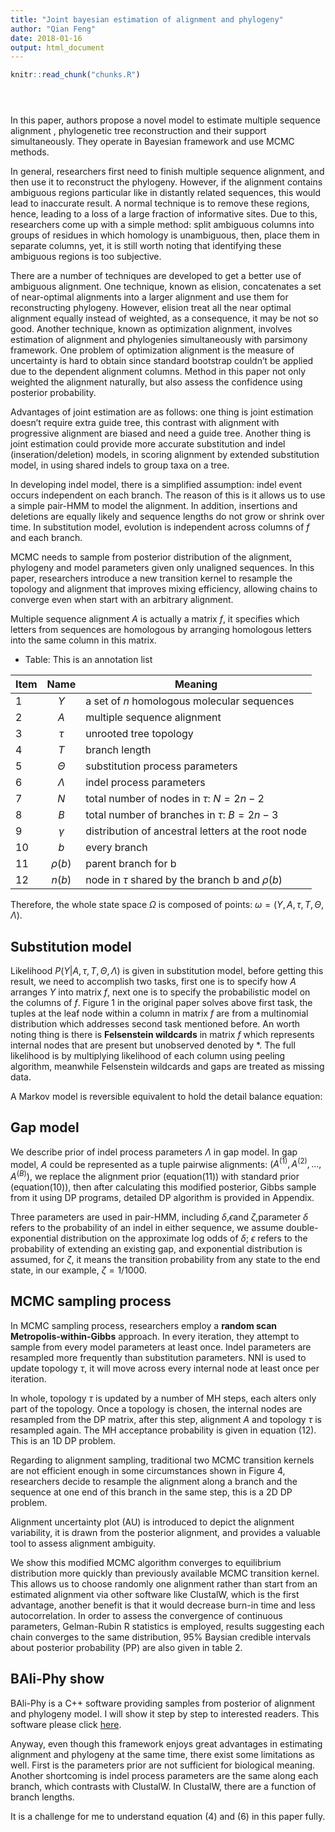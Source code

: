 ```yaml
---
title: "Joint bayesian estimation of alignment and phylogeny"
author: "Qian Feng"
date: 2018-01-16
output: html_document
---
```


<!-- The file analysis/chunks.R contains chunks that define default settings
shared across the workflowr files. -->
```r
knitr::read_chunk("chunks.R")
```

<!-- Update knitr chunk options -->
```r
```

<!-- Insert the date the file was last updated -->
```r
```

<!-- Insert the code version (Git commit SHA1) if Git repository exists and R
 package git2r is installed -->
```r
```

<!-- Add your analysis here -->
In this paper, authors propose a novel model to estimate multiple sequence alignment , phylogenetic tree reconstruction and their support simultaneously. They operate in Bayesian framework and use MCMC methods.

In general, researchers first need to finish multiple sequence alignment, and then use it to reconstruct the phylogeny. However, if the alignment contains ambiguous regions particular like in distantly related sequences, this would lead to inaccurate result. A normal technique is to remove these regions, hence, leading to a loss of a large fraction of informative sites. Due to this, researchers come up with a simple method: split ambiguous columns into groups of residues in which homology is unambiguous, then, place them in separate columns, yet, it is still worth noting that identifying these ambiguous regions is too subjective.

There are a number of techniques are developed to get a better use of ambiguous alignment. One technique, known as elision, concatenates a set of near-optimal alignments into a larger alignment and use them for reconstructing phylogeny. However, elision treat all the near optimal alignment equally instead of weighted, as a consequence, it may be not so good. Another technique, known as optimization alignment, involves estimation of alignment and phylogenies simultaneously with parsimony framework. One problem of optimization alignment is the measure of uncertainty is hard to obtain since standard bootstrap couldn't be applied due to the dependent alignment columns. Method in this paper not only weighted the alignment naturally, but also assess the confidence using posterior probability.

Advantages of joint estimation are as follows: one thing is joint estimation doesn't require extra guide tree, this contrast with alignment with progressive alignment are biased and need a guide tree. Another thing is joint estimation could provide more accurate substitution and indel (inseration/deletion) models, in scoring alignment by extended substitution model, in using shared indels to group taxa on a tree.

In developing indel model, there is a simplified assumption: indel event occurs independent on each branch. The reason of this is it allows us to use a simple pair-HMM to model the alignment. In addition, insertions and deletions are equally likely and sequence lengths do not grow or shrink over time. In substitution model, evolution is independent across columns of $f$ and each branch.

MCMC needs to sample from posterior distribution of the alignment, phylogeny and model parameters given only unaligned sequences. In this paper, researchers introduce a new transition kernel to resample the topology and alignment that improves mixing efficiency, allowing chains to converge even when start with an arbitrary alignment.  

Multiple sequence alignment $A$ is actually a matrix $f$, it specifies which letters from sequences are homologous by arranging homologous letters into the same column in this matrix. 

* Table:  This is an annotation list

Item     Name       Meaning
------ ----------   -------
1        $Y$        a set of $n$ homologous molecular sequences
2        $A$        multiple sequence alignment
3       $\tau$      unrooted tree topology
4        $T$        branch length
5        $\Theta$   substitution process parameters
6        $\Lambda$  indel process parameters      
7        $N$        total number of nodes in $\tau$: $N=2n-2$
8        $B$        total number of branches in $\tau$: $B=2n-3$
9        $\gamma$   distribution of ancestral letters at the root node
10       $b$        every branch
11       $\rho(b)$  parent branch for b
12       $n(b)$     node in $\tau$ shared by the branch b and $\rho(b)$


Therefore, the whole state space $\Omega$ is composed of points: $\omega=(Y, A, \tau, T,\Theta,\Lambda )$.

## Substitution model
Likelihood $P(Y | A,\tau,T,\Theta,\Lambda)$ is given in substitution model, before getting this result, we need to accomplish two tasks, first one is to specify how $A$ arranges $Y$ into matrix $f$, next one is to specify the probabilistic model on the columns of $f$. Figure 1 in the original paper solves above first task, the tuples at the leaf node within a column in matrix $f$ are from a multinomial distribution which addresses second task mentioned before. An worth noting thing is there is **Felsenstein wildcards** in matrix $f$ which represents internal nodes that are present but unobserved denoted by $*$. The full likelihood is by multiplying likelihood of each column using peeling algorithm, meanwhile Felsenstein wildcards and gaps are treated as missing data.

A Markov model is reversible equivalent to hold the detail balance equation:
\begin{equation}
\pi_{i}p_{ij}=\pi_{j}p_{ji}
\end{equation}

## Gap model 
We describe prior of indel process parameters $\Lambda$ in gap model. In gap model, $A$ could be represented as a tuple pairwise alignments: $(A^{(1)}, A^{(2)},..., A^{(B)})$, we replace the alignment prior (equation(11)) with standard prior (equation(10)), then after calculating this modified posterior, Gibbs sample from it using DP programs, detailed DP algorithm is provided in Appendix.

Three parameters are used in pair-HMM, including $\delta$,$\epsilon$and $\zeta$,parameter $\delta$ refers to the probability of an indel in either sequence, we assume double-exponential distribution on the approximate log odds of $\delta$; $\epsilon$ refers to the probability of extending an existing gap, and exponential distribution is assumed, for $\zeta$, it means the transition probability from any state to the end state, in our example, $\zeta=1/1000$.

## MCMC sampling process 

In MCMC sampling process, researchers employ a **random scan Metropolis-within-Gibbs** approach. In every iteration, they attempt to sample from every model parameters at least once. Indel parameters are resampled more frequently than substitution parameters. NNI is used to update topology $\tau$, it will move across every internal node at least once per iteration.

In whole, topology $\tau$ is updated by a number of MH steps, each alters only part of the topology. Once a topology is chosen, the internal nodes are resampled from the DP matrix, after this step, alignment $A$ and topology $\tau$ is resampled again. The MH acceptance probability is given in equation (12). This is an 1D DP problem.

Regarding to alignment sampling, traditional two MCMC transition kernels are not efficient enough in some circumstances shown in Figure 4, researchers decide to resample the alignment along a branch and the sequence at one end of this branch in the same step, this is a 2D DP problem.

Alignment uncertainty plot (AU) is introduced to depict the alignment variability, it is drawn from the posterior alignment, and provides a valuable tool to assess alignment ambiguity. 

We show this modified MCMC algorithm converges to equilibrium distribution more quickly than previously available MCMC transition kernel. This allows us to choose randomly one alignment rather than start from an estimated alignment via other software like ClustalW, which is the first advantage, another benefit is that it would decrease burn-in time and less autocorrelation. In order to assess the convergence of continuous parameters, Gelman-Rubin R statistics is employed, results suggesting each chain converges to the same distribution, 95% Baysian credible intervals about posterior probability (PP) are also given in table 2. 

## BAli-Phy show 
BAli-Phy is a C++ software providing samples from posterior of alignment and phylogeny model. I will show it step by step to interested readers. This software please click 
[here](http://www.bali-phy.org/index.php).

Anyway, even though this framework enjoys great advantages in estimating alignment and phylogeny at the same time,  there exist some limitations as well. First is the parameters prior are not sufficient  for biological meaning. Another shortcoming is indel process parameters are the same along each branch, which contrasts with ClustalW. In ClustalW, there are a function of branch lengths.

It is a challenge for me to understand equation (4) and (6) in this paper fully.

